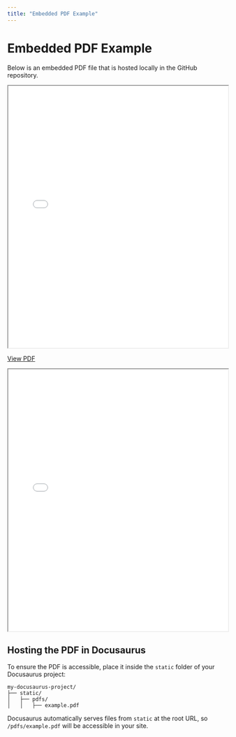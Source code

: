 ```yaml
---
title: "Embedded PDF Example"
---
```


# Embedded PDF Example

Below is an embedded PDF file that is hosted locally in the GitHub repository.

<iframe src="@site/static/pdfs/Jetson_Orin_Nano_Developer_Kit_Carrier_Board_Specification.pdf" width="100%" height="600px">
  This browser does not support PDFs. Please download the PDF to view it: 
  <a href="@site/static/pdfs/Jetson_Orin_Nano_Developer_Kit_Carrier_Board_Specification.pdf">Download PDF</a>.
</iframe>

[View PDF](rover-documentation/static/pdfs/Jetson_Orin_Nano_Developer_Kit_Carrier_Board_Specification.pdf)

<iframe src="@site/static/pdfs/Jetson_Orin_Nano_Developer_Kit_Carrier_Board_Specification.pdf" width="100%" height="600px"></iframe>


## Hosting the PDF in Docusaurus

To ensure the PDF is accessible, place it inside the `static` folder of your Docusaurus project:

```
my-docusaurus-project/
├── static/
│   ├── pdfs/
│   │   ├── example.pdf
```

Docusaurus automatically serves files from `static` at the root URL, so `/pdfs/example.pdf` will be accessible in your site.
